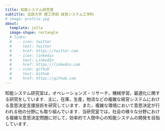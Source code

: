 ```yaml
---
title: 知能システム研究室
subtitle: 法政大学 理工学部 経営システム工学科
# image: profile.jpg
about:
  template: jolla
  image-shape: rectangle
  # links:
  #   - icon: twitter
  #     text: Twitter
  #     href: https://twitter.com
  #   - icon: linkedin
  #     text: LinkedIn
  #     href: https://linkedin.com
  #   - icon: github
  #     text: Github
  #     href: https://github.com
---
```


知能システム研究室は，オペレーションズ・リサーチ，機械学習，最適化に関する研究をしています．主に，在庫，生産，物流などの複雑な経営システムにおける意思決定支援技術を研究しています．また，複雑な環境において意思決定が行われる他の分野にも取り組んでいます．当研究室では，社会の様々な分野における複雑な意思決定問題に対して，効率的で人間中心の知能システムの開発を目指しています．
